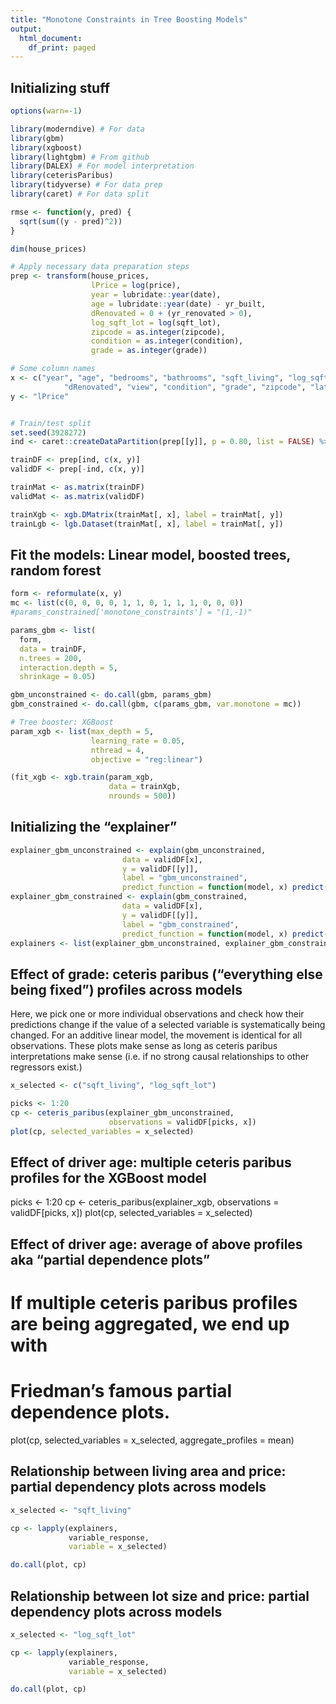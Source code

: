 ```yaml
---
title: "Monotone Constraints in Tree Boosting Models"
output:
  html_document:
    df_print: paged
---
```


## Initializing stuff

```r
options(warn=-1)

library(moderndive) # For data 
library(gbm)
library(xgboost)
library(lightgbm) # From github
library(DALEX) # For model interpretation
library(ceterisParibus)
library(tidyverse) # For data prep
library(caret) # For data split

rmse <- function(y, pred) {
  sqrt(sum((y - pred)^2))
}

dim(house_prices)

# Apply necessary data preparation steps
prep <- transform(house_prices, 
                  lPrice = log(price),
                  year = lubridate::year(date),
                  age = lubridate::year(date) - yr_built,
                  dRenovated = 0 + (yr_renovated > 0),
                  log_sqft_lot = log(sqft_lot),
                  zipcode = as.integer(zipcode),
                  condition = as.integer(condition),
                  grade = as.integer(grade))

# Some column names
x <- c("year", "age", "bedrooms", "bathrooms", "sqft_living", "log_sqft_lot", 
            "dRenovated", "view", "condition", "grade", "zipcode", "lat", "long")
y <- "lPrice"


# Train/test split
set.seed(3928272)
ind <- caret::createDataPartition(prep[[y]], p = 0.80, list = FALSE) %>% c

trainDF <- prep[ind, c(x, y)]
validDF <- prep[-ind, c(x, y)]

trainMat <- as.matrix(trainDF)
validMat <- as.matrix(validDF)

trainXgb <- xgb.DMatrix(trainMat[, x], label = trainMat[, y])
trainLgb <- lgb.Dataset(trainMat[, x], label = trainMat[, y])
```


## Fit the models: Linear model, boosted trees, random forest
```r
form <- reformulate(x, y)
mc <- list(c(0, 0, 0, 0, 1, 1, 0, 1, 1, 1, 0, 0, 0))
#params_constrained['monotone_constraints'] = "(1,-1)"

params_gbm <- list(
  form, 
  data = trainDF, 
  n.trees = 200, 
  interaction.depth = 5, 
  shrinkage = 0.05)

gbm_unconstrained <- do.call(gbm, params_gbm)
gbm_constrained <- do.call(gbm, c(params_gbm, var.monotone = mc))

# Tree booster: XGBoost
param_xgb <- list(max_depth = 5, 
                  learning_rate = 0.05, 
                  nthread = 4, 
                  objective = "reg:linear")

(fit_xgb <- xgb.train(param_xgb,
                      data = trainXgb,
                      nrounds = 500))
```

## Initializing the "explainer"
```r
explainer_gbm_unconstrained <- explain(gbm_unconstrained, 
                         data = validDF[x], 
                         y = validDF[[y]], 
                         label = "gbm_unconstrained",
                         predict_function = function(model, x) predict(model, x, n.trees = 200))
explainer_gbm_constrained <- explain(gbm_constrained, 
                         data = validDF[x], 
                         y = validDF[[y]], 
                         label = "gbm_constrained",
                         predict_function = function(model, x) predict(model, x, n.trees = 200))
explainers <- list(explainer_gbm_unconstrained, explainer_gbm_constrained)
```

## Effect of grade: ceteris paribus ("everything else being fixed") profiles across models

Here, we pick one or more individual observations and check how their predictions
change if the value of a selected variable is systematically being changed.
For an additive linear model, the movement is identical for all observations.
These plots make sense as long as ceteris paribus interpretations make sense
(i.e. if no strong causal relationships to other regressors exist.)

```r
x_selected <- c("sqft_living", "log_sqft_lot")

picks <- 1:20
cp <- ceteris_paribus(explainer_gbm_unconstrained, 
                      observations = validDF[picks, x])
plot(cp, selected_variables = x_selected)
```

## Effect of driver age: multiple ceteris paribus profiles for the XGBoost model
picks <- 1:20
cp <- ceteris_paribus(explainer_xgb, observations = validDF[picks, x])
plot(cp, selected_variables = x_selected)

## Effect of driver age: average of above profiles aka "partial dependence plots"
# If multiple ceteris paribus profiles are being aggregated, we end up with 
# Friedman's famous partial dependence plots. 

plot(cp, selected_variables = x_selected, aggregate_profiles = mean)


## Relationship between living area and price: partial dependency plots across models
```r
x_selected <- "sqft_living"

cp <- lapply(explainers, 
             variable_response, 
             variable = x_selected)

do.call(plot, cp)
```

## Relationship between lot size and price: partial dependency plots across models
```r
x_selected <- "log_sqft_lot"

cp <- lapply(explainers, 
             variable_response, 
             variable = x_selected)

do.call(plot, cp)
```